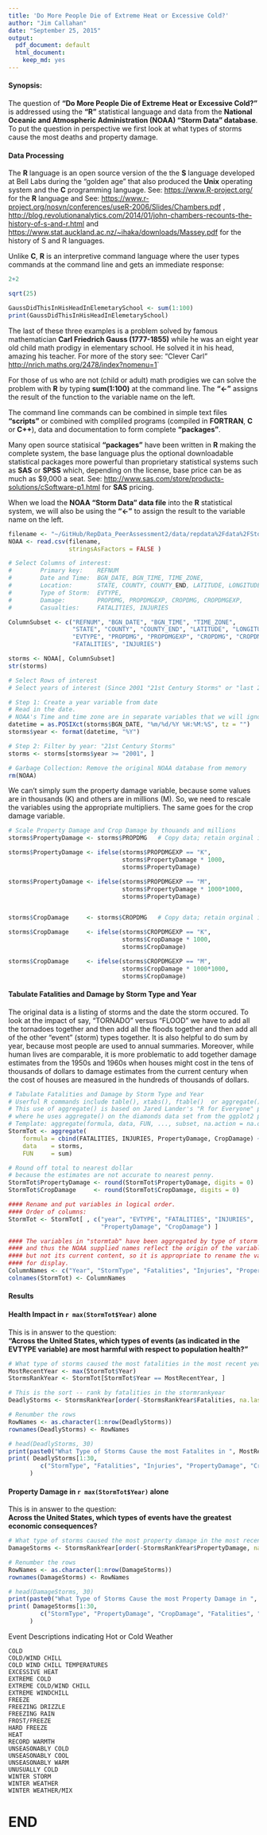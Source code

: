 ```yaml
---
title: 'Do More People Die of Extreme Heat or Excessive Cold?'
author: "Jim Callahan"
date: "September 25, 2015"
output:
  pdf_document: default
  html_document:
    keep_md: yes
---
```

#### Synopsis:
The question of **"Do More People Die of Extreme Heat or Excessive Cold?"** is 
addressed using the **"R"** statistical language and data from the 
**National Oceanic and Atmospheric Administration (NOAA) "Storm Data" database**.
To put the question in perspective we first look at what types of storms cause
the most deaths and property damage.

#### Data Processing  
The **R** language is an open source version of the the **S** language developed 
at Bell Labs during the "golden age" that also produced the **Unix** operating system
and the **C** programming language. See:  <https://www.R-project.org/> for the **R**
language and See:
<https://www.r-project.org/nosvn/conferences/useR-2006/Slides/Chambers.pdf> , 
<http://blog.revolutionanalytics.com/2014/01/john-chambers-recounts-the-history-of-s-and-r.html> 
and <https://www.stat.auckland.ac.nz/~ihaka/downloads/Massey.pdf> for the history of S and R 
languages.


Unlike **C**, **R** is an interpretive command language where the user types commands
at the command line and gets an immediate response:

```r
2+2

sqrt(25)

GaussDidThisInHisHeadInElemetarySchool <- sum(1:100)
print(GaussDidThisInHisHeadInElemetarySchool)
```

The last of these three examples is a problem solved by famous mathematician
**Carl Friedrich Gauss (1777-1855)** while he was an eight year old child math prodigy 
in elementary school. He solved it in his head, amazing his teacher. 
For more of the story see: "Clever Carl" <http://nrich.maths.org/2478/index?nomenu=1>`

For those of us who are not (child or adult) math prodigies we can solve the problem 
with **R** by typing **sum(1:100)** at the command line. The **"<-"** assigns
the result of the function to the variable name on the left.

The command line commands can be combined in simple text files **"scripts"** or combined
with compliled programs (compiled in **FORTRAN**, **C** or **C++**), data and 
documentation to form complete  **"packages"**.

Many open source statisical **"packages"** have been written in **R** making the 
complete system, the base language plus the optional downloadable statistical packages 
more powerful than proprietary statistical systems such as **SAS** or **SPSS** which, 
depending on the license, base price can be as much as $9,000 a seat.
See: <http://www.sas.com/store/products-solutions/cSoftware-p1.html> for **SAS** pricing.

When we load the **NOAA "Storm Data" data file** into the **R** statistical system,
we will also be using the **"<-"** to assign the result to the variable name on
the left.

```r
filename <- "~/GitHub/RepData_PeerAssessment2/data/repdata%2Fdata%2FStormData.csv.bz2"
NOAA <- read.csv(filename, 
                 stringsAsFactors = FALSE )
```


```r
# Select Columns of interest:
#        Primary key:    REFNUM
#        Date and Time:  BGN_DATE, BGN_TIME, TIME_ZONE,
#        Location:       STATE, COUNTY, COUNTY_END, LATITUDE, LONGITUDE,
#        Type of Storm:  EVTYPE,
#        Damage:         PROPDMG, PROPDMGEXP, CROPDMG, CROPDMGEXP,
#        Casualties:     FATALITIES, INJURIES

ColumnSubset <- c("REFNUM", "BGN_DATE", "BGN_TIME", "TIME_ZONE",
                  "STATE", "COUNTY", "COUNTY_END", "LATITUDE", "LONGITUDE", 
                  "EVTYPE", "PROPDMG", "PROPDMGEXP", "CROPDMG", "CROPDMGEXP", 
                  "FATALITIES", "INJURIES")

storms <- NOAA[, ColumnSubset]
str(storms)

# Select Rows of interest 
# Select years of interest (Since 2001 "21st Century Storms" or "last 25 years")

# Step 1: Create a year variable from date
# Read in the date.
# NOAA's Time and time zone are in separate variables that we will ignore.
datetime = as.POSIXct(storms$BGN_DATE, "%m/%d/%Y %H:%M:%S", tz = "")
storms$year <- format(datetime, "%Y")

# Step 2: Filter by year: "21st Century Storms"
storms <- storms[storms$year >= "2001", ]

# Garbage Collection: Remove the original NOAA database from memory
rm(NOAA)

```

We can't simply sum the property damage variable, because some values are in thousands (K)
and others are in millions (M). So, we need to rescale the variables using the appropriate
multipliers. The same goes for the crop damage variable.

```r
# Scale Property Damage and Crop Damage by thouands and millions
storms$PropertyDamage <- storms$PROPDMG   # Copy data; retain orginal intact

storms$PropertyDamage <- ifelse(storms$PROPDMGEXP == "K", 
                                storms$PropertyDamage * 1000, 
                                storms$PropertyDamage)

storms$PropertyDamage <- ifelse(storms$PROPDMGEXP == "M", 
                                storms$PropertyDamage * 1000*1000, 
                                storms$PropertyDamage)


storms$CropDamage     <- storms$CROPDMG   # Copy data; retain orginal intact

storms$CropDamage     <- ifelse(storms$CROPDMGEXP == "K", 
                                storms$CropDamage * 1000, 
                                storms$CropDamage)

storms$CropDamage     <- ifelse(storms$CROPDMGEXP == "M", 
                                storms$CropDamage * 1000*1000, 
                                storms$CropDamage) 
```


#### Tabulate Fatalities and Damage by Storm Type and Year
The original data is a listing of storms and the date the storm occured.
To look at the impact of say, "TORNADO" versus "FLOOD" we have to add all
the tornadoes together and then add all the floods together and then add
all of the other "event" (storm) types together. It is also helpful to do sum by
year, because most people are used to annual summaries. Moreover, while human lives
are comparable, it is more problematic to add together damage estimates from
the 1950s and 1960s when houses might cost in the tens of thousands of dollars
to damage estimates from the current century when the cost of houses are measured
in the hundreds of thousands of dollars.
```r
# Tabulate Fatalities and Damage by Storm Type and Year
# Userful R commands include table(), xtabs(), ftable()  or aggregate()
# This use of aggregate() is based on Jared Lander's "R for Everyone" page 123 
# where he uses aggregate() on the diamonds data set from the ggplot2 package.
# Template: aggregate(formula, data, FUN, ..., subset, na.action = na.omit)
StormTot <- aggregate(
    formula = cbind(FATALITIES, INJURIES, PropertyDamage, CropDamage) ~ EVTYPE + year, 
    data    = storms, 
    FUN     = sum)

# Round off total to nearest dollar
# because the estimates are not accurate to nearest penny.
StormTot$PropertyDamage <- round(StormTot$PropertyDamage, digits = 0)
StormTot$CropDamage     <- round(StormTot$CropDamage, digits = 0)

#### Rename and put variables in logical order.
#### Order of columns:
StormTot <- StormTot[ , c("year", "EVTYPE", "FATALITIES", "INJURIES", 
                          "PropertyDamage", "CropDamage") ]

#### The variables in "stormtab" have been aggregated by type of storm and year
#### and thus the NOAA supplied names reflect the origin of the variable
#### but not its current content, so it is appropriate to rename the variables
#### for display.
ColumnNames <- c("Year", "StormType", "Fatalities", "Injuries", "PropertyDamage", "CropDamage")
colnames(StormTot) <- ColumnNames
```

#### Results
#### Health Impact in `r max(StormTot$Year)` alone  
This is in answer to the question:  
**"Across the United States, which types of events (as indicated in the EVTYPE variable) 
are most harmful with respect to population health?"**
```r
# What type of storms caused the most fatalities in the most recent year (2011)?
MostRecentYear <- max(StormTot$Year)
StormsRankYear <- StormTot[StormTot$Year == MostRecentYear, ]

# This is the sort -- rank by fatalities in the stormrankyear
DeadlyStorms <- StormsRankYear[order(-StormsRankYear$Fatalities, na.last = NA), ]

# Renumber the rows
RowNames <- as.character(1:nrow(DeadlyStorms))
rownames(DeadlyStorms) <- RowNames

# head(DeadlyStorms, 30)
print(paste0("What Type of Storms Cause the most Fatalites in ", MostRecentYear, "?\n"))
print( DeadlyStorms[1:30, 
         c("StormType", "Fatalities", "Injuries", "PropertyDamage", "CropDamage")] 
      )
```

#### Property Damage  in `r max(StormTot$Year)` alone  
This is in answer to the question:  
**Across the United States, which types of events have the greatest economic 
consequences?**
```r
# What type of storms caused the most property damage in the most recent year (2011)?
DamageStorms <- StormsRankYear[order(-StormsRankYear$PropertyDamage, na.last = NA), ]

# Renumber the rows
RowNames <- as.character(1:nrow(DamageStorms))
rownames(DamageStorms) <- RowNames

# head(DamageStorms, 30)
print(paste0("What Type of Storms Cause the most Property Damage in ", MostRecentYear, "?\n"))
print( DamageStorms[1:30, 
         c("StormType", "PropertyDamage", "CropDamage", "Fatalities", "Injuries")] 
      )
```


Event Descriptions indicating Hot or Cold Weather  
```
COLD  
COLD/WIND CHILL  
COLD WIND CHILL TEMPERATURES  
EXCESSIVE HEAT  
EXTREME COLD  
EXTREME COLD/WIND CHILL  
EXTREME WINDCHILL  
FREEZE  
FREEZING DRIZZLE  
FREEZING RAIN  
FROST/FREEZE  
HARD FREEZE  
HEAT  
RECORD WARMTH  
UNSEASONABLY COLD  
UNSEASONABLY COOL  
UNSEASONABLY WARM  
UNUSUALLY COLD  
WINTER STORM  
WINTER WEATHER  
WINTER WEATHER/MIX  
```

# END